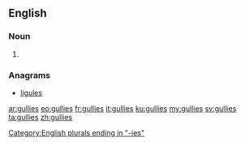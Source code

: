 ==English==

===Noun===
{{head|en|noun plural form}}

# {{plural of|gully|lang=en}}

===Anagrams===
* [[ligules#English|ligules]]

[[Category:English plurals ending in "-ies"]]

[[ar:gullies]]
[[eo:gullies]]
[[fr:gullies]]
[[it:gullies]]
[[ku:gullies]]
[[my:gullies]]
[[sv:gullies]]
[[ta:gullies]]
[[zh:gullies]]